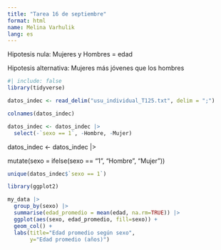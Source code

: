 ```yaml
---
title: "Tarea 16 de septiembre"
format: html
name: Melina Varhulik
lang: es
---
```


Hipotesis nula: Mujeres y Hombres = edad

Hipotesis alternativa: Mujeres más jóvenes que los hombres

```r
#| include: false
library(tidyverse)
```

```r
datos_indec <- read_delim("usu_individual_T125.txt", delim = ";")

```

```r
colnames(datos_indec)
```

```r
datos_indec <- datos_indec |> 
  select(-`sexo == 1`, -Hombre, -Mujer)
```

datos_indec \<- datos_indec \|\>

mutate(sexo = ifelse(sexo == "1", "Hombre", "Mujer"))

```r
unique(datos_indec$`sexo == 1`)
```

```r
library(ggplot2)

my_data |> 
  group_by(sexo) |> 
  summarise(edad_promedio = mean(edad, na.rm=TRUE)) |> 
  ggplot(aes(sexo, edad_promedio, fill=sexo)) +
  geom_col() +
  labs(title="Edad promedio según sexo",
       y="Edad promedio (años)")
```

```r




```
